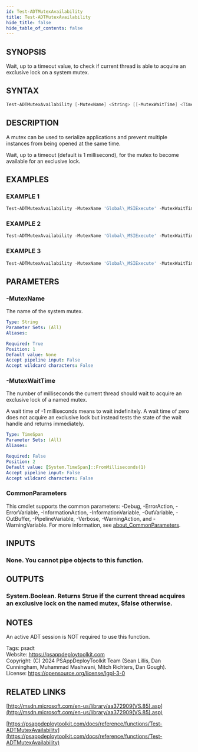 ```yaml
---
id: Test-ADTMutexAvailability
title: Test-ADTMutexAvailability
hide_title: false
hide_table_of_contents: false
---
```


## SYNOPSIS

Wait, up to a timeout value, to check if current thread is able to acquire an exclusive lock on a system mutex.

## SYNTAX

```powershell
Test-ADTMutexAvailability [-MutexName] <String> [[-MutexWaitTime] <TimeSpan>] [<CommonParameters>]
```

## DESCRIPTION

A mutex can be used to serialize applications and prevent multiple instances from being opened at the same time.

Wait, up to a timeout (default is 1 millisecond), for the mutex to become available for an exclusive lock.

## EXAMPLES

### EXAMPLE 1

```powershell
Test-ADTMutexAvailability -MutexName 'Global\_MSIExecute' -MutexWaitTime 5000000
```

### EXAMPLE 2

```powershell
Test-ADTMutexAvailability -MutexName 'Global\_MSIExecute' -MutexWaitTime (New-TimeSpan -Minutes 5)
```

### EXAMPLE 3

```powershell
Test-ADTMutexAvailability -MutexName 'Global\_MSIExecute' -MutexWaitTime (New-TimeSpan -Seconds 60)
```

## PARAMETERS

### -MutexName

The name of the system mutex.

```yaml
Type: String
Parameter Sets: (All)
Aliases:

Required: True
Position: 1
Default value: None
Accept pipeline input: False
Accept wildcard characters: False
```

### -MutexWaitTime

The number of milliseconds the current thread should wait to acquire an exclusive lock of a named mutex.

A wait time of -1 milliseconds means to wait indefinitely.
A wait time of zero does not acquire an exclusive lock but instead tests the state of the wait handle and returns immediately.

```yaml
Type: TimeSpan
Parameter Sets: (All)
Aliases:

Required: False
Position: 2
Default value: [System.TimeSpan]::FromMilliseconds(1)
Accept pipeline input: False
Accept wildcard characters: False
```

### CommonParameters

This cmdlet supports the common parameters: -Debug, -ErrorAction, -ErrorVariable, -InformationAction, -InformationVariable, -OutVariable, -OutBuffer, -PipelineVariable, -Verbose, -WarningAction, and -WarningVariable. For more information, see [about_CommonParameters](http://go.microsoft.com/fwlink/?LinkID=113216).

## INPUTS

### None. You cannot pipe objects to this function.

## OUTPUTS

### System.Boolean. Returns $true if the current thread acquires an exclusive lock on the named mutex, $false otherwise.

## NOTES
An active ADT session is NOT required to use this function.

Tags: psadt<br />
Website: https://psappdeploytoolkit.com<br />
Copyright: (C) 2024 PSAppDeployToolkit Team (Sean Lillis, Dan Cunningham, Muhammad Mashwani, Mitch Richters, Dan Gough).<br />
License: https://opensource.org/license/lgpl-3-0

## RELATED LINKS

[http://msdn.microsoft.com/en-us/library/aa372909(VS.85).asp](http://msdn.microsoft.com/en-us/library/aa372909(VS.85).asp)

[https://psappdeploytoolkit.com/docs/reference/functions/Test-ADTMutexAvailability](https://psappdeploytoolkit.com/docs/reference/functions/Test-ADTMutexAvailability)
